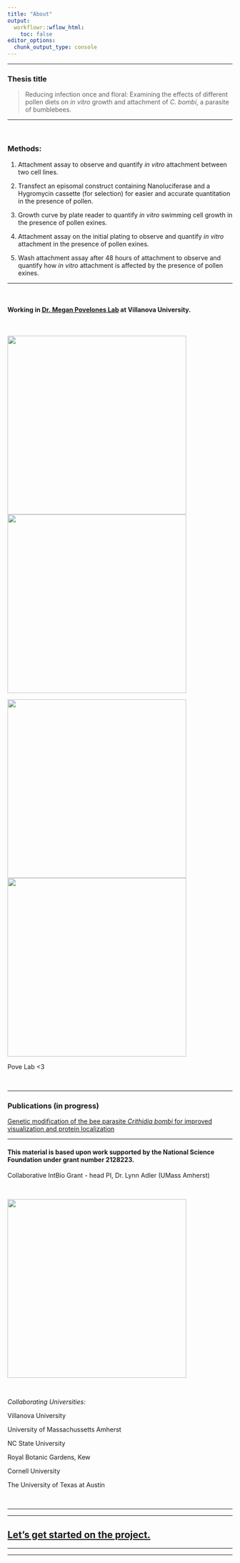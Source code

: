 ```yaml
---
title: "About"
output:
  workflowr::wflow_html:
    toc: false
editor_options:
  chunk_output_type: console
---
```



---

### Thesis title

> Reducing infection once and floral: Examining the effects of different pollen diets on *in vitro* growth and attachment of *C. bombi*, a parasite of bumblebees.

---

<br>

### Methods:

1. Attachment assay to observe and quantify *in vitro* attachment between two cell lines.

2. Transfect an episomal construct containing Nanoluciferase and a Hygromycin cassette (for selection) for easier and accurate quantitation in the presence of pollen.

3. Growth curve by plate reader to quantify *in vitro* swimming cell growth in the presence of pollen exines.

4. Attachment assay on the initial plating to observe and quantify *in vitro* attachment in the presence of pollen exines.

5. Wash attachment assay after 48 hours of attachment to observe and quantify how *in vitro* attachment is affected by the presence of pollen exines.


---

<br>

#### Working in [Dr. Megan Povelones Lab](https://megpovelab.com/) at Villanova University.

<br>

![](assets/labpic4.png){ width=400px } ![](assets/1labpic.png){ width=400px } 

![](assets/labpic2.png){ width=400px } ![](assets/33labpic.png){ width=400px } 

Pove Lab <3

<br>


---

### Publications (in progress)

[Genetic modification of the bee parasite *Crithidia bombi* for improved visualization and protein localization](https://www.biorxiv.org/content/10.1101/2024.01.18.576273v1)


---

#### This material is based upon work supported by the National Science Foundation under grant number 2128223.


Collaborative IntBio Grant - head PI, Dr. Lynn Adler (UMass Amherst)

<br>

![](assets/intbio1.png){ width=400px }

<br>

*Collaborating Universities:*

Villanova University

University of Massachussetts Amherst

NC State University

Royal Botanic Gardens, Kew

Cornell University

The University of Texas at Austin

<br>

---

---

## [Let's get started on the project.](abstract.html)


---

---

